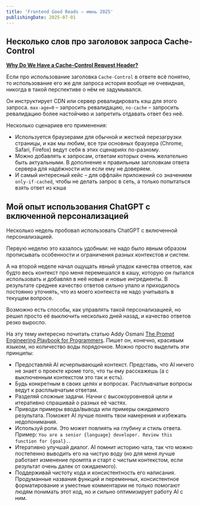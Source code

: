 ```yaml
---
title: 'Frontend Good Reads – июнь 2025'
publishingDate: 2025-07-01
---
```


## Несколько слов про заголовок запроса Cache-Control

**[Why Do We Have a Cache-Control Request Header?](https://csswizardry.com/2025/03/why-do-we-have-a-cache-control-request-header/)**

Если про использование заголовка `Cache-Control` в ответе всё понятно, то использование его же для запроса история вообще не очевидная, никогда в такой перспективе о нём не задумывался.

Он инструктирует CDN или сервер ревалидировать кэш для этого запроса. `max-age=0` – запросить ревалидацию, `no-cache` – запросить ревалидацию более настойчиво и запретить отдавать ответ без неё.

Несколько сценариев его применения:

- Используется браузерами для обычной и жесткой перезагрузки страницы, и как мы любим, все три основных браузера (Chrome, Safari, Firefox) ведут себя в этих сценариях по-разному.
- Можно добавлять к запросам, ответам которых очень желательно быть актуальными. В дополнение к правильным заголовкам ответа сервера для надёжности или если ему не доверяем.
- И самый интересный кейс – для оффлайн приложений со значением `only-if-cached`, чтобы не делать запрос в сеть, а только попытаться взять ответ из кэша

## Мой опыт использования ChatGPT с включенной персонализацией

Несколько недель пробовал использовать ChatGPT с включенной персонализацией.

Первую неделю это казалось удобным: не надо было явным образом прописывать особенности и ограничения разных контекстов и систем.

А на второй неделе начал ощущать явный упадок качества ответов, как будто весь контекст про меня перемешался в кашу, которую он пытался использовать и добавлял в неё новые и новые ингредиенты. В результате среднее качество ответов сильно упало и приходилось постоянно уточнять, что из моего контекста не надо учитывать в текущем вопросе.

Возможно есть способы, как управлять такой персонализацией, но решил просто её выключить несколько дней назад, и качество ответов резко выросло.

На эту тему интересно почитать статью Addy Osmani [The Prompt Engineering Playbook for Programmers](https://addyo.substack.com/p/the-prompt-engineering-playbook-for). Пишет он, конечно, красивым языком, но количество воды порядочное. Можно просто выделить эти принципы:

- Предоставляй AI исчерпывающий контекст. Представь, что AI ничего не знает о проекте кроме того, что ты ему расскажешь (а с выключенным контекстом это так и есть).
- Будь конкретным в своих целях и вопросах. Расплывчатые вопросы ведут к расплывчатым ответам.
- Разделяй сложные задачи. Начни с высокоуровневой цели и итеративно спрашивай о разных её частях.
- Приводи примеры ввода/вывода или примеры ожидаемого результата. Поможет AI лучше понять твои намерения и избежать недопонимания.
- Используй роли. Это может повлиять на глубину и стиль ответа. Пример: `You are a senior {language} developer. Review this function for {goal}.`.
- Итеративно улучшай диалог. AI помнит историю чата, так что можно постепенно выводить его на чистую воду (но для меня лучше работает изменение промпта и старт с чистым контекстом, если результат очень далек от ожидаемого).
- Поддерживай чистоту кода и консистентность его написания. Продуманные названия функций и переменных, консистентное форматирование и уместные комментарии не только помогают людям понимать этот код, но и сильно оптимизирует работу AI с ним.
